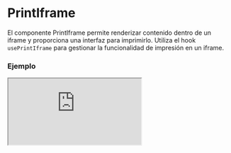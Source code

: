 
# PrintIframe

El componente PrintIframe permite renderizar contenido dentro de un iframe y proporciona una interfaz para imprimirlo. Utiliza el hook `usePrintIframe` para gestionar la funcionalidad de impresión en un iframe.

### Ejemplo

<Iframe src="https://fenextjs-component-storybook.vercel.app/iframe.html?args=&id=print-iframe--index&viewMode=story" />

### Importacion

Para importar el componente PrintIframe, se puede hacer desde fenextjs

```tsx copy
import { PrintIframe } from "fenextjs";
```

### Parametros

| Parametro | Tipo | Requerido | Default | Descripcion |
| --------- | ---- | --------- | ------- | ----------- |
| className | string | no | '' | Clase CSS para personalizar el contenedor del componente PrintIframe. |
| onComponent | (data: PrintIframeComponentProps) =\> ReactNode | sí | N/A | Función que retorna el contenido a renderizar dentro del iframe, aceptando datos de tipo `PrintIframeComponentProps`. |
| loader | boolean | no | false | Indica si el iframe está en estado de carga, mostrando un indicador de carga. |

### Storybook

Para ver el storybook del componente lo puede hacer con este [link](https://fenextjs-component-storybook.vercel.app/?path=/story/print-iframe--index)

### Usos

- PrintIframe básico

```tsx copy
<PrintIframe onComponent={({ loader }) => <div>{loader ? "Cargando..." : "Contenido a imprimir"}</div>} />
```

- PrintIframe con clase personalizada

```tsx copy
<PrintIframe className="mi-clase" onComponent={({ loader }) => <div>{loader ? "Cargando..." : "Contenido listo"}</div>} />
```

